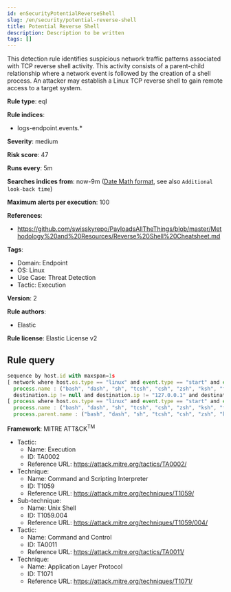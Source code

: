 ```yaml
---
id: enSecurityPotentialReverseShell
slug: /en/security/potential-reverse-shell
title: Potential Reverse Shell
description: Description to be written
tags: []
---
```


<div id="potential-reverse-shell"></div>

This detection rule identifies suspicious network traffic patterns associated with TCP reverse shell activity. This activity consists of a parent-child relationship where a network event is followed by the creation of a shell process. An attacker may establish a Linux TCP reverse shell to gain remote access to a target system.

**Rule type**: eql

**Rule indices**: 

* logs-endpoint.events.*

**Severity**: medium

**Risk score**: 47

**Runs every**: 5m

**Searches indices from**: now-9m ([Date Math format](((ref))/common-options.html#date-math), see also <DocLink id="enSecurityRulesUiCreate" section="set-the-rules-schedule">`Additional look-back time`</DocLink>)

**Maximum alerts per execution**: 100

**References**: 

* https://github.com/swisskyrepo/PayloadsAllTheThings/blob/master/Methodology%20and%20Resources/Reverse%20Shell%20Cheatsheet.md

**Tags**: 

* Domain: Endpoint
* OS: Linux
* Use Case: Threat Detection
* Tactic: Execution

**Version**: 2

**Rule authors**: 

* Elastic

**Rule license**: Elastic License v2

## Rule query

```js
sequence by host.id with maxspan=1s
[ network where host.os.type == "linux" and event.type == "start" and event.action == "connection_attempted" and 
  process.name : ("bash", "dash", "sh", "tcsh", "csh", "zsh", "ksh", "fish", "socat") and 
  destination.ip != null and destination.ip != "127.0.0.1" and destination.ip != "::1" ] by process.entity_id
[ process where host.os.type == "linux" and event.type == "start" and event.action : ("exec", "fork") and 
  process.name : ("bash", "dash", "sh", "tcsh", "csh", "zsh", "ksh", "fish") and 
  process.parent.name : ("bash", "dash", "sh", "tcsh", "csh", "zsh", "ksh", "fish", "socat") ] by process.parent.entity_id

```

**Framework**: MITRE ATT&CK<sup>TM</sup>

* Tactic:
    * Name: Execution
    * ID: TA0002
    * Reference URL: https://attack.mitre.org/tactics/TA0002/
* Technique:
    * Name: Command and Scripting Interpreter
    * ID: T1059
    * Reference URL: https://attack.mitre.org/techniques/T1059/
* Sub-technique:
    * Name: Unix Shell
    * ID: T1059.004
    * Reference URL: https://attack.mitre.org/techniques/T1059/004/
* Tactic:
    * Name: Command and Control
    * ID: TA0011
    * Reference URL: https://attack.mitre.org/tactics/TA0011/
* Technique:
    * Name: Application Layer Protocol
    * ID: T1071
    * Reference URL: https://attack.mitre.org/techniques/T1071/

